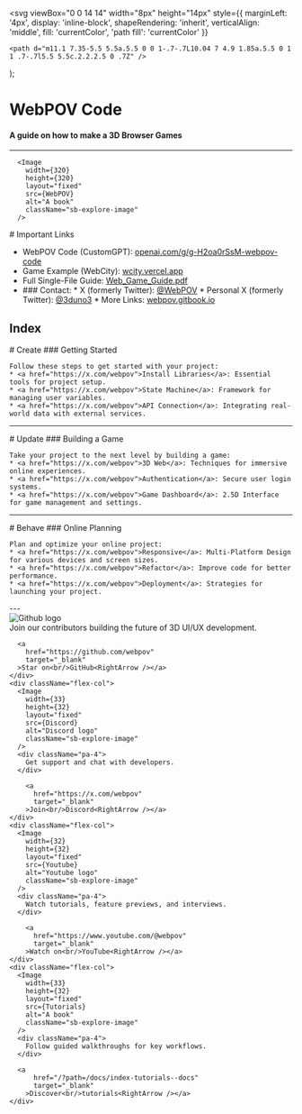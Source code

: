 

  <svg
    viewBox="0 0 14 14"
    width="8px"
    height="14px"
    style={{
      marginLeft: '4px',
      display: 'inline-block',
      shapeRendering: 'inherit',
      verticalAlign: 'middle',
      fill: 'currentColor',
      'path fill': 'currentColor'
    }}
  >
    <path d="m11.1 7.35-5.5 5.5a.5.5 0 0 1-.7-.7L10.04 7 4.9 1.85a.5.5 0 1 1 .7-.7l5.5 5.5c.2.2.2.5 0 .7Z" />
  </svg>
);

<Meta title="WebPOV Code" />

# WebPOV Code
#### A guide on how to make a 3D Browser Games
---

      <Image 
        width={320}
        height={320}
        layout="fixed"
        src={WebPOV} 
        alt="A book" 
        className="sb-explore-image"
      />

<div className="pb-100">
  <div>
    # Important Links
  </div>
  <div>
    <ul>
      <li> 
        WebPOV Code (CustomGPT):
        <a href="https://chat.openai.com/g/g-H2oa0rSsM-webpov-code">openai.com/g/g-H2oa0rSsM-webpov-code</a>
      </li> 
      <li> 
        Game Example (WebCity): <a href="https://wcity.vercel.app/">wcity.vercel.app</a>
      </li> 
      <li> 
        Full Single-File Guide: <a href="/?path=/docs/index-full-guide--docs">Web_Game_Guide.pdf</a>
      </li> 
      <li> 
        ### Contact:
        * X (formerly Twitter): <a href="https://x.com/webpov">@WebPOV</a>
        * Personal X (formerly Twitter): <a href="https://x.com/3duno3">@3duno3</a>
        * More Links: <a href="https://webpov.gitbook.io/pov/about/contact">webpov.gitbook.io</a>
      </li> 
    </ul>
  </div>
</div>



## Index
<div>
  <div>
    # Create
    ### Getting Started

    Follow these steps to get started with your project:
    * <a href="https://x.com/webpov">Install Libraries</a>: Essential tools for project setup.
    * <a href="https://x.com/webpov">State Machine</a>: Framework for managing user variables.
    * <a href="https://x.com/webpov">API Connection</a>: Integrating real-world data with external services.

  </div>
</div>

---

<div>
  <div>
    # Update
    ### Building a Game

    Take your project to the next level by building a game:
    * <a href="https://x.com/webpov">3D Web</a>: Techniques for immersive online experiences.
    * <a href="https://x.com/webpov">Authentication</a>: Secure user login systems.
    * <a href="https://x.com/webpov">Game Dashboard</a>: 2.5D Interface for game management and settings.

  </div>
</div>

---

<div>
  <div>
    # Behave
    ### Online Planning

    Plan and optimize your online project:
    * <a href="https://x.com/webpov">Responsive</a>: Multi-Platform Design for various devices and screen sizes.
    * <a href="https://x.com/webpov">Refactor</a>: Improve code for better performance.
    * <a href="https://x.com/webpov">Deployment</a>: Strategies for launching your project.

  </div>
</div>


<div className="pt-100"></div>
---
<div className="flex">
  <div  className="flex-col">
      <Image 
        width={32}
        height={32}
        layout="fixed"
        src={Github} 
        alt="Github logo" 
        className="sb-explore-image"
      />
      <div className="pa-4">
      Join our contributors building the future of 3D UI/UX development.
      </div>

      <a
        href="https://github.com/webpov"
        target="_blank"
      >Star on<br/>GitHub<RightArrow /></a>
    </div>
    <div className="flex-col">
      <Image 
        width={33}
        height={32}
        layout="fixed"
        src={Discord} 
        alt="Discord logo" 
        className="sb-explore-image"
      />
      <div className="pa-4">
        Get support and chat with developers.
      </div>

        <a
          href="https://x.com/webpov"
          target="_blank"
        >Join<br/>Discord<RightArrow /></a>
    </div>
    <div className="flex-col">
      <Image 
        width={32}
        height={32}
        layout="fixed"
        src={Youtube} 
        alt="Youtube logo" 
        className="sb-explore-image"
      />
      <div className="pa-4">
        Watch tutorials, feature previews, and interviews.
      </div>

        <a
          href="https://www.youtube.com/@webpov"
          target="_blank"
        >Watch on<br/>YouTube<RightArrow /></a>
    </div>
    <div className="flex-col">
      <Image 
        width={33}
        height={32}
        layout="fixed"
        src={Tutorials} 
        alt="A book" 
        className="sb-explore-image"
      />
      <div className="pa-4">
        Follow guided walkthroughs for key workflows.
      </div>

      <a
          href="/?path=/docs/index-tutorials--docs"
          target="_blank"
        >Discover<br/>tutorials<RightArrow /></a>
    </div>
</div>
